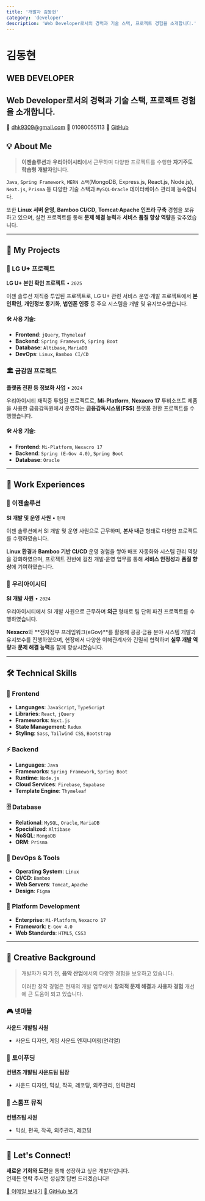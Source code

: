 ```yaml
---
title: '개발자 김동현'
category: 'developer'
description: 'Web Developer로서의 경력과 기술 스택, 프로젝트 경험을 소개합니다.'
---
```


# 김동현

## **WEB DEVELOPER**
## **Web Developer로서의 경력과 기술 스택, 프로젝트 경험을 소개합니다.**

<div className="contact-info">
  <span>📧 <a href="mailto:dhk9309@gmail.com">dhk9309@gmail.com</a></span>
  <span>📱 01080055113</span>
  <span>🔗 <a href="https://github.com/dongdongdongk" target="_blank">GitHub</a></span>
</div>

## 💡 About Me

<div className="about-intro">
  
> **이젠솔루션**과 **우리아이시티**에서 근무하며 다양한 프로젝트를 수행한 **자기주도 학습형 개발자**입니다.

`Java`, `Spring Framework`, `MERN 스택`(MongoDB, Express.js, React.js, Node.js), `Next.js`, `Prisma` 등 다양한 기술 스택과 `MySQL`·`Oracle` 데이터베이스 관리에 능숙합니다.

또한 **Linux 서버 운영**, **Bamboo CI/CD**, **Tomcat·Apache 인프라 구축** 경험을 보유하고 있으며, 실전 프로젝트를 통해 **문제 해결 능력**과 **서비스 품질 향상 역량**을 갖추었습니다.

</div>

---

## 🚀 My Projects

<div className="project-card">

### 📱 LG U+ 프로젝트

**LG U+ 본인 확인 프로젝트** • `2025`

이젠 솔루션 재직중 투입된 프로젝트로, LG U+ 관련 서비스 운영·개발 프로젝트에서 **본인확인**, **개인정보 동기화**, **법인폰 인증** 등 주요 시스템을 개발 및 유지보수했습니다.

#### 🛠 사용 기술:
- **Frontend**: `jQuery`, `Thymeleaf`
- **Backend**: `Spring Framework`, `Spring Boot`
- **Database**: `Altibase`, `MariaDB`
- **DevOps**: `Linux`, `Bamboo CI/CD`

</div>

<div className="project-card">

### 🏛 금감원 프로젝트

**플랫폼 전환 등 정보화 사업** • `2024`

우리아이시티 재직중 투입된 프로젝트로, **Mi-Platform**, **Nexacro 17** 투비소프트 제품을 사용한 금융감독원에서 운영하는 **금융감독시스템(FSS)** 플랫폼 전환 프로젝트를 수행했습니다.

#### 🛠 사용 기술:
- **Frontend**: `Mi-Platform`, `Nexacro 17`
- **Backend**: `Spring (E-Gov 4.0)`, `Spring Boot`
- **Database**: `Oracle`

</div>

---

## 💼 Work Experiences

<div className="experience-card">

### 🏢 이젠솔루션
**SI 개발 및 운영 사원** • `현재`

이젠 솔루션에서 SI 개발 및 운영 사원으로 근무하며, **본사 내근** 형태로 다양한 프로젝트를 수행하였습니다.

**Linux 환경**과 **Bamboo 기반 CI/CD** 운영 경험을 쌓아 배포 자동화와 시스템 관리 역량을 강화하였으며, 프로젝트 전반에 걸친 개발·운영 업무를 통해 **서비스 안정성**과 **품질 향상**에 기여하였습니다.

</div>

<div className="experience-card secondary">

### 🏢 우리아이시티
**SI 개발 사원** • `2024`

우리아이시티에서 SI 개발 사원으로 근무하며 **외근** 형태로 팀 단위 파견 프로젝트를 수행하였습니다.

**Nexacro**와 **전자정부 프레임워크(eGov)**를 활용해 공공·금융 분야 시스템 개발과 유지보수를 진행하였으며, 현장에서 다양한 이해관계자와 긴밀히 협력하며 **실무 개발 역량**과 **문제 해결 능력**을 함께 향상시켰습니다.

</div>

---

## 🛠 Technical Skills

<div className="skills-grid">

<div className="skill-category frontend">

### 🎨 Frontend
- **Languages**: `JavaScript`, `TypeScript`
- **Libraries**: `React`, `jQuery`  
- **Frameworks**: `Next.js`
- **State Management**: `Redux`
- **Styling**: `Sass`, `Tailwind CSS`, `Bootstrap`

</div>

<div className="skill-category backend">

### ⚡ Backend
- **Languages**: `Java`
- **Frameworks**: `Spring Framework`, `Spring Boot`
- **Runtime**: `Node.js`
- **Cloud Services**: `Firebase`, `Supabase`
- **Template Engine**: `Thymeleaf`

</div>

<div className="skill-category database">

### 🗄 Database
- **Relational**: `MySQL`, `Oracle`, `MariaDB`
- **Specialized**: `Altibase`
- **NoSQL**: `MongoDB`
- **ORM**: `Prisma`

</div>

<div className="skill-category devops">

### 🔧 DevOps & Tools
- **Operating System**: `Linux`
- **CI/CD**: `Bamboo`
- **Web Servers**: `Tomcat`, `Apache`
- **Design**: `Figma`

</div>

<div className="skill-category platform">

### 📱 Platform Development
- **Enterprise**: `Mi-Platform`, `Nexacro 17`
- **Framework**: `E-Gov 4.0`
- **Web Standards**: `HTML5`, `CSS3`

</div>

</div>

---

## 🎵 Creative Background

<div className="creative-background">

> 개발자가 되기 전, **음악 산업**에서의 다양한 경험을 보유하고 있습니다. 
> 
> 이러한 창작 경험은 현재의 개발 업무에서 **창의적 문제 해결**과 **사용자 경험** 개선에 큰 도움이 되고 있습니다.

### 🎮 넷마블
**사운드 개발팀 사원**
- 사운드 디자인, 게임 사운드 엔지니어링(언리얼)

### 🧸 토이푸딩  
**컨텐츠 개발팀 사운드팀 팀장**
- 사운드 디자인, 믹싱, 작곡, 레코딩, 외주관리, 인력관리

### 🎵 스톰프 뮤직
**컨텐츠팀 사원**  
- 믹싱, 편곡, 작곡, 외주관리, 레코딩

</div>

---

<div className="contact-section">

## 💌 Let's Connect!

**새로운 기회와 도전**을 통해 성장하고 싶은 개발자입니다.  
언제든 연락 주시면 성심껏 답변 드리겠습니다!

<div className="contact-buttons">
  <a href="mailto:dhk9309@gmail.com" className="contact-button">📧 이메일 보내기</a>
  <a href="https://github.com/dongdongdongk" target="_blank" className="contact-button github">🔗 GitHub 보기</a>
</div>

</div>